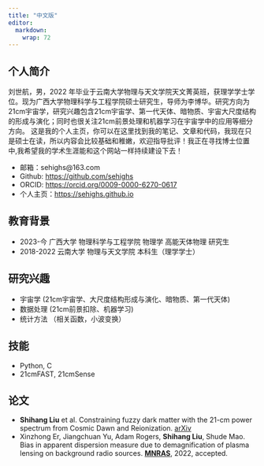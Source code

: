 ```yaml
---
title: "中文版"
editor: 
  markdown: 
    wrap: 72
---
```


## 个人简介

刘世航，男，2022 年毕业于云南大学物理与天文学院天文菁英班，获理学学士学位。现为广西大学物理科学与工程学院硕士研究生，导师为李博华。研究方向为21cm宇宙学，研究兴趣包含21cm宇宙学、第一代天体、暗物质、宇宙大尺度结构的形成与演化；同时也很关注21cm前景处理和机器学习在宇宙学中的应用等细分方向。
这是我的个人主页，你可以在这里找到我的笔记、文章和代码，我现在只是硕士在读，所以内容会比较基础和稚嫩，欢迎指导批评！我正在寻找博士位置中,我希望我的学术生涯能和这个网站一样持续建设下去！

- 邮箱：sehighs@163.com
- Github: <https://github.com/sehighs>
- ORCID: <https://orcid.org/0009-0000-6270-0617>
- 个人主页：<https://sehighs.github.io>

## 教育背景

- 2023-今 广西大学 物理科学与工程学院 物理学 高能天体物理 研究生
- 2018-2022 云南大学 物理与天文学院 本科生（理学学士）

## 研究兴趣

- 宇宙学 (21cm宇宙学、大尺度结构形成与演化、暗物质、第一代天体)
- 数据处理 (21cm前景扣除、机器学习)
- 统计方法 （相关函数，小波变换）

## 技能
- Python, C
- 21cmFAST, 21cmSense
  
## 论文
- **Shihang Liu** et al. Constraining fuzzy dark matter with the 21-cm power spectrum from Cosmic Dawn and Reionization. [arXiv](https://arxiv.org/abs/2508.10176)
- Xinzhong Er, Jiangchuan Yu, Adam Rogers, **Shihang Liu**, Shude Mao. Bias in apparent dispersion measure due to demagnification of plasma lensing on background radio sources. [**MNRAS**](https://academic.oup.com/mnras/article-abstract/510/1/197/6449010?redirectedFrom=fulltext), 2022, accepted. 

